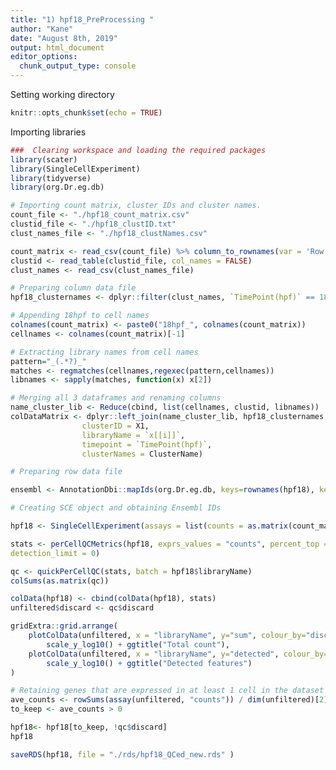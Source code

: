 ```yaml
---
title: "1) hpf18_PreProcessing "
author: "Kane"
date: "August 8th, 2019"
output: html_document
editor_options: 
  chunk_output_type: console
---
```


Setting working directory
```r
knitr::opts_chunk$set(echo = TRUE)
```

Importing libraries
```r
###  Clearing workspace and loading the required packages
library(scater)
library(SingleCellExperiment)
library(tidyverse)
library(org.Dr.eg.db)

```

```r

# Importing count matrix, cluster IDs and cluster names.
count_file <- "./hpf18_count_matrix.csv" 
clustid_file <- "./hpf18_clustID.txt"
clust_names_file <- "./hpf18_clustNames.csv"

count_matrix <- read_csv(count_file) %>% column_to_rownames(var = 'Row')
clustid <- read_table(clustid_file, col_names = FALSE)
clust_names <- read_csv(clust_names_file)

```

```r

# Preparing column data file
hpf18_clusternames <- dplyr::filter(clust_names, `TimePoint(hpf)` == 18)

# Appending 18hpf to cell names 
colnames(count_matrix) <- paste0("18hpf_", colnames(count_matrix))
cellnames <- colnames(count_matrix)[-1]

# Extracting library names from cell names
pattern="_(.*?)_"
matches <- regmatches(cellnames,regexec(pattern,cellnames))
libnames <- sapply(matches, function(x) x[2])

# Merging all 3 dataframes and renaming columns
name_cluster_lib <- Reduce(cbind, list(cellnames, clustid, libnames))
colDataMatrix <- dplyr::left_join(name_cluster_lib, hpf18_clusternames, by = c("X1" = "ClusterID")) %>% rename(cells = init, 
                clusterID = X1,
                libraryName = `x[[i]]`,
                timepoint = `TimePoint(hpf)`,
                clusterNames = ClusterName)
```

```r
# Preparing row data file

ensembl <- AnnotationDbi::mapIds(org.Dr.eg.db, keys=rownames(hpf18), keytype = "SYMBOL",column = "ENSEMBL")

```

```r
# Creating SCE object and obtaining Ensembl IDs

hpf18 <- SingleCellExperiment(assays = list(counts = as.matrix(count_matrix)), colData = colDataMatrix, rowData = ensembl)

stats <- perCellQCMetrics(hpf18, exprs_values = "counts", percent_top = c(50, 100, 200, 500),
detection_limit = 0)

qc <- quickPerCellQC(stats, batch = hpf18$libraryName)
colSums(as.matrix(qc))

colData(hpf18) <- cbind(colData(hpf18), stats)
unfiltered$discard <- qc$discard

gridExtra::grid.arrange(
    plotColData(unfiltered, x = "libraryName", y="sum", colour_by="discard") +
        scale_y_log10() + ggtitle("Total count"),
    plotColData(unfiltered, x = "libraryName", y="detected", colour_by="discard") +
        scale_y_log10() + ggtitle("Detected features")
)

# Retaining genes that are expressed in at least 1 cell in the dataset
ave_counts <- rowSums(assay(unfiltered, "counts")) / dim(unfiltered)[2]
to_keep <- ave_counts > 0

hpf18<- hpf18[to_keep, !qc$discard]
hpf18
```

```r

saveRDS(hpf18, file = "./rds/hpf18_QCed_new.rds" )

```

